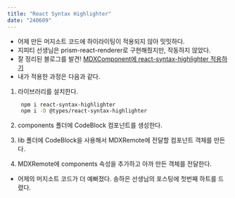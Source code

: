 ```yaml
---
title: "React Syntax Highlighter"
date: "240609"
---
```


- 어제 만든 머지소트 코드에 하이라이팅이 적용되지 않아 밋밋하다.
- 지피티 선생님은 prism-react-renderer로 구현해줬지만, 작동하지 않았다.
- 잘 정리된 블로그를 발견! [MDXComponent에 react-syntax-highlighter 적용하기](https://velog.io/@songhaeunsong/Next.js-%EB%B8%94%EB%A1%9C%EA%B7%B8%EC%97%90-react-syntax-highlighter%EC%A0%81%EC%9A%A9%ED%95%98%EA%B8%B0)
- 내가 적용한 과정은 다음과 같다.

1. 라이브러리를 설치한다.

   ```bash
    npm i react-syntax-highlighter
    npm i -D @types/react-syntax-highlighter
   ```

2. components 폴더에 CodeBlock 컴포넌트를 생성한다.
3. lib 폴더에 CodeBlock을 사용해서 MDXRemote에 전달할 컴포넌트 객체를 만든다.
4. MDXRemote에 components 속성을 추가하고 아까 만든 객체를 전달한다.

- 어제의 머지소트 코드가 더 예뻐졌다. 송하은 선생님의 포스팅에 첫번째 하트를 드렸다.

